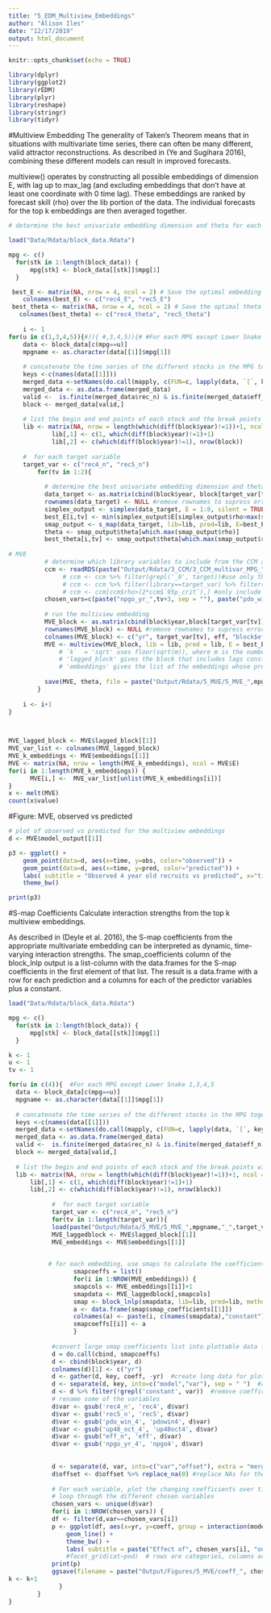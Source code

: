 ```yaml
---
title: "5_EDM_Multiview_Embeddings"
author: "Alison Iles"
date: "12/17/2019"
output: html_document
---
```


```r
knitr::opts_chunk$set(echo = TRUE)

library(dplyr)
library(ggplot2)
library(rEDM)
library(plyr)
library(reshape)
library(stringr)
library(tidyr)
```

#Multiview Embedding
The generality of Taken’s Theorem means that in situations with multivariate time series, there
can often be many different, valid attractor reconstructions. As described in (Ye and Sugihara
2016), combining these different models can result in improved forecasts.

 multiview() operates by constructing all possible embeddings of dimension E, with
lag up to max_lag (and excluding embeddings that don’t have at least one coordinate with 0
time lag). These embeddings are ranked by forecast skill (rho) over the lib portion of the
data. The individual forecasts for the top k embeddings are then averaged together.

```R
# determine the best univariate embedding dimension and theta for each target variable in each MPG

load("Data/Rdata/block_data.Rdata")  

mpg <- c() 
  for(stk in 1:length(block_data)) { 
      mpg[stk] <- block_data[[stk]]$mpg[1]
  } 

 best_E <- matrix(NA, nrow = 4, ncol = 2) # Save the optimal embedding dimension for each target variable
    colnames(best_E) <- c("rec4_E", "rec5_E") 
 best_theta <- matrix(NA, nrow = 4, ncol = 2) # Save the optimal theta for each target variable
   colnames(best_theta) <- c("rec4_theta", "rec5_theta")
     
    i <- 1
for(u in c(1,3,4,5)){#)){ #,3,4,5)){# #For each MPG except Lower Snake
    data <- block_data[c(mpg==u)]
    mpgname <- as.character(data[[1]]$mpg[1])
    
    # concatenate the time series of the different stocks in the MPG together
    keys <-c(names(data[[1]]))
    merged_data <-setNames(do.call(mapply, c(FUN=c, lapply(data, `[`, keys))), keys)
    merged_data <- as.data.frame(merged_data)
    valid <-  is.finite(merged_data$rec_n) & is.finite(merged_data$eff_n)
    block <- merged_data[valid,]  
    
    # list the begin and end points of each stock and the break points within stocks
    lib <- matrix(NA, nrow = length(which(diff(block$year)!=1))+1, ncol = 2)
            lib[,1] <- c(1, which(diff(block$year)!=1)+1)
            lib[,2] <- c(which(diff(block$year)!=1), nrow(block))
 
    #  for each target variable 
    target_var <- c("rec4_n", "rec5_n")
        for(tv in 1:2){
          
          # determine the best univariate embedding dimension and theta
          data_target <- as.matrix(cbind(block$year, block[target_var[tv]]))
          rownames(data_target) <- NULL #remove rownames to supress error in CCM: NAs introduced by coersion
          simplex_output <- simplex(data_target, E = 1:8, silent = TRUE)
          best_E[i,tv] <- min(simplex_output$E[simplex_output$rho>max(simplex_output$rho)-sd(simplex_output$rho)]) #choose the smallest E whose rho is within 1 stdv of the maximum rho)
          smap_output <- s_map(data_target, lib=lib, pred=lib, E=best_E[i,tv]) 
          theta <- smap_output$theta[which.max(smap_output$rho)] 
          best_theta[i,tv] <- smap_output$theta[which.max(smap_output$rho)] 
  
# MVE    
          # determine which library variables to include from the CCM analysis    
          ccm <- readRDS(paste("Output/Rdata/3_CCM/3_CCM_multivar_MPG_",mpgname,".RDS", sep = ""))
               # ccm <- ccm %>% filter(grepl('_0', target))#use only the unlagged time series
               # ccm <- ccm %>% filter(library==target_var) %>% filter(!grepl('up45', env_fac)) #focus on 4 yr recruits and remove upwelling at 45 degrees
               # ccm <- ccm[ccm$rho>(2*ccm$`95p_crit`),] #only include variables whose CCM rho was 2* the critical value
          chosen_vars=c(paste("npgo_yr_",tv+3, sep = ""), paste("pdo_win_",tv+3, sep = ""), paste("up48_oct_",tv+3, sep = ""), paste("SL_pups_",tv+6, sep = ""), paste("SL_males_",tv+3, sep = ""), paste("SRKW_JKLpods_",tv+3, sep = ""))
     
          # run the multiview embedding
          MVE_block <- as.matrix(cbind(block$year,block[target_var[tv]], block$eff_n, block[chosen_vars]))  
          rownames(MVE_block) <- NULL #remove rownames to supress error 
          colnames(MVE_block) <- c("yr", target_var[tv], eff, "block$eff_n"    "npgo_yr_4"      "pdo_win_4"      "up48_oct_4"     "SL_pups_7"      "SL_males_4"     "SRKW_JKLpods_4") #change colnames to streamline data analysis later
          MVE <- multiview(MVE_block, lib = lib, pred = lib, E = best_E[i,tv], max_lag = (2+tv), k = "sqrt", target_column = target_var[tv], stats_only = FALSE, save_lagged_block = TRUE, first_column_time = TRUE, silent = FALSE)
              # `k`  = 'sqrt' uses floor(sqrt(m)), where m is the number of embeddings
              # 'lagged_block' gives the block that includes lags constructed for multiview embedding
              # 'embeddings' gives the list of the embeddings whose predictions were averaged together for each model.
        
          save(MVE, theta, file = paste("Output/Rdata/5_MVE/5_MVE_",mpgname,"_",target_var[tv],".RData", sep = ""))
        }
    
    i <- i+1 
}


      
MVE_lagged_block <- MVE$lagged_block[[1]]
MVE_var_list <- colnames(MVE_lagged_block)
MVE_k_embeddings <- MVE$embeddings[[1]]
MVE <- matrix(NA, nrow = length(MVE_k_embeddings), ncol = MVE$E)
for(i in 1:length(MVE_k_embeddings)) { 
      MVE[i,] <-  MVE_var_list[unlist(MVE_k_embeddings[i])]
}
x <- melt(MVE) 
count(x$value)

```


#Figure: MVE, observed vs predicted
```R
# plot of observed vs predicted for the multiview embeddings
d <- MVE$model_output[[1]]

p3 <- ggplot() +
    geom_point(data=d, aes(x=time, y=obs, color="observed")) +
    geom_point(data=d, aes(x=time, y=pred, color="predicted")) +
    labs( subtitle = "Observed 4 year old recruits vs predicted", x="time", y="4 year old recruits (normalized)", color="Data") +
    theme_bw() 

print(p3)
```


#S-map Coefficients
Calculate interaction strengths from the top k multiview embeddings.

As described in (Deyle et al. 2016), the S-map coefficients from the appropriate multivariate embedding can be interpreted as dynamic, time-varying interaction strengths. The smap_coefficients column of the block_lnlp output is a list-column with the data.frames for the S-map coefficients in the first element of that list. The result is a data.frame with a row for each prediction and a columns for each of the predictor variables plus a constant.

```R
load("Data/Rdata/block_data.Rdata")  

mpg <- c() 
  for(stk in 1:length(block_data)) { 
      mpg[stk] <- block_data[[stk]]$mpg[1]
  } 

k <- 1
u <- 1
tv <- 1

for(u in c(4)){  #For each MPG except Lower Snake 1,3,4,5
  data <- block_data[c(mpg==u)] 
  mpgname <- as.character(data[[1]]$mpg[1])
    
  # concatenate the time series of the different stocks in the MPG together
  keys <-c(names(data[[1]]))
  merged_data <-setNames(do.call(mapply, c(FUN=c, lapply(data, `[`, keys))), keys)
  merged_data <- as.data.frame(merged_data)
  valid <-  is.finite(merged_data$rec_n) & is.finite(merged_data$eff_n)
  block <- merged_data[valid,]  
    
  # list the begin and end points of each stock and the break points within stocks
  lib <- matrix(NA, nrow = length(which(diff(block$year)!=1))+1, ncol = 2)
      lib[,1] <- c(1, which(diff(block$year)!=1)+1)
      lib[,2] <- c(which(diff(block$year)!=1), nrow(block))
 
            #  for each target variable 
            target_var <- c("rec4_n", "rec5_n")
            for(tv in 1:length(target_var)){
            load(paste("Output/Rdata/5_MVE/5_MVE_",mpgname,"_",target_var[tv],".RData", sep = ""))
            MVE_laggedblock <- MVE$lagged_block[[1]]
            MVE_embeddings <- MVE$embeddings[[1]]

            
           # for each embedding, use smaps to calculate the coefficients over time
                  smapcoeffs = list()
                  for(i in 1:NROW(MVE_embeddings)) {   
                  smapcols <- MVE_embeddings[[i]]+1
                  smapdata <- MVE_laggedblock[,smapcols]
                  smap <- block_lnlp(smapdata, lib=lib, pred=lib, method="s-map", target_column = 1, stats_only = FALSE, theta = theta, save_smap_coefficients = TRUE, silent=TRUE)
                  a <- data.frame(smap$smap_coefficients[[1]])
                  colnames(a) <- paste(i, c(names(smapdata),"constant"))
                  smapcoeffs[[i]] <- a
                  }
            
            #convert large smap coefficients list into plottable data frame
            d = do.call(cbind, smapcoeffs)  
            d <- cbind(block$year, d)
            colnames(d)[1] <- c("yr")
            d <- gather(d, key, coeff, -yr)  #create long data for plotting
            d <- separate(d, key, into=c("model","var"), sep = " ")  #add columns for model number, variable
            d <- d %>% filter(!grepl('constant', var))  #remove coefficients for constants
            # rename some of the variables
            d$var <- gsub('rec4_n', 'rec4', d$var) 
            d$var <- gsub('rec5_n', 'rec5', d$var)
            d$var <- gsub('pdo_win_4', 'pdowin4', d$var)
            d$var <- gsub('up48_oct_4', 'up48oct4', d$var)
            d$var <- gsub("eff_n", 'eff', d$var)
            d$var <- gsub('npgo_yr_4', 'npgo4', d$var)
           
            
            d <- separate(d, var, into=c("var","offset"), extra = "merge", sep = "_")  
            d$offset <- d$offset %>% replace_na(0) #replace NAs for the target variable and offset values
            
            # For each variable, plot the changing coefficients over time from different mutivariate embeddings
            # loop through the different chosen variables
            chosen_vars <- unique(d$var)
            for(i in 1:NROW(chosen_vars)) {  
            df <- filter(d,var==chosen_vars[i])
            p <- ggplot(df, aes(x=yr, y=coeff, group = interaction(model, offset), colour = offset)) +
                geom_line() +
                theme_bw() + 
                labs( subtitle = paste("Effect of", chosen_vars[i], "on", target_var[tv], "across top k multiview embeddings", sep = " "), x="year", y="interaction coefficient") 
                #facet_grid(cat~pod)  # rows are categories, columns are pods
            print(p)
            ggsave(filename = paste("Output/Figures/5_MVE/coeff_", chosen_vars[i], "_on_" ,target_var[tv], "_", mpgname, ".pdf", sep = ""), plot = p, width = 7, height = 9.5, units = "in")  # saves the last plot
k <- k+1
              }
        }
}
```

